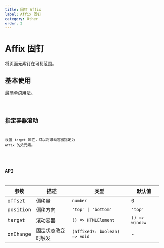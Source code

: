 ```yaml
---
title: 固钉 Affix
label: Affix 固钉
category: Other
order: 2
---
```


# Affix 固钉

将页面元素钉在可视范围。

## 基本使用

最简单的用法。

<code src="~demos/affix/basic.tsx" />

## 指定容器滚动

设置 `target` 属性，可以将滚动容器指定为 `Affix` 的父元素。

<code src="~demos/affix/target.tsx" />

## API

| 参数     | 描述               | 类型                          | 默认值         |
| -------- | ------------------ | ----------------------------- | -------------- |
| offset   | 偏移量             | `number`                      | 0              |
| position | 偏移方向           | `'top' \| 'bottom'`           | `'top'`        |
| target   | 滚动容器           | `() => HTMLElement`           | `() => window` |
| onChange | 固定状态改变时触发 | `(affixed?: boolean) => void` | -              |
